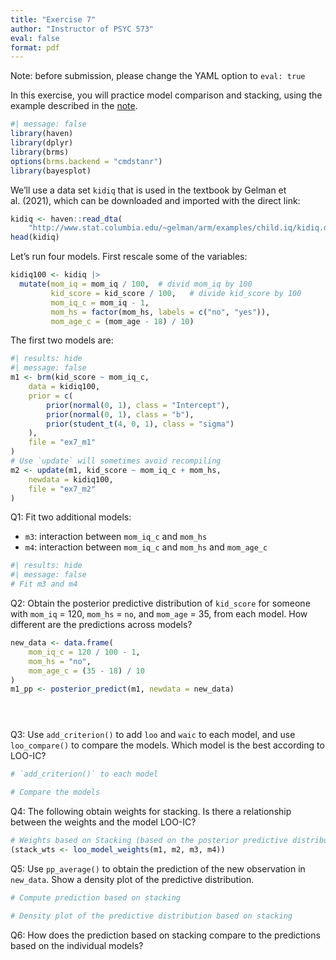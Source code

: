 ```yaml
---
title: "Exercise 7"
author: "Instructor of PSYC 573"
eval: false
format: pdf
---
```


Note: before submission, please change the YAML option to `eval: true`

In this exercise, you will practice model comparison and stacking, using the example described in the [note](docs/07b-stacking-and-regularization.html).

```r
#| message: false
library(haven)
library(dplyr)
library(brms)
options(brms.backend = "cmdstanr")
library(bayesplot)
```

We'll use a data set `kidiq` that is used in the textbook by Gelman et al. (2021), which can be downloaded and imported with the direct link:

```r
kidiq <- haven::read_dta(
    "http://www.stat.columbia.edu/~gelman/arm/examples/child.iq/kidiq.dta")
head(kidiq)
```

Let's run four models. First rescale some of the variables:

```r
kidiq100 <- kidiq |>
  mutate(mom_iq = mom_iq / 100,  # divid mom_iq by 100
         kid_score = kid_score / 100,   # divide kid_score by 100
         mom_iq_c = mom_iq - 1,
         mom_hs = factor(mom_hs, labels = c("no", "yes")),
         mom_age_c = (mom_age - 18) / 10)
```

The first two models are:

```r
#| results: hide
#| message: false
m1 <- brm(kid_score ~ mom_iq_c,
    data = kidiq100,
    prior = c(
        prior(normal(0, 1), class = "Intercept"),
        prior(normal(0, 1), class = "b"),
        prior(student_t(4, 0, 1), class = "sigma")
    ),
    file = "ex7_m1"
)
# Use `update` will sometimes avoid recompiling
m2 <- update(m1, kid_score ~ mom_iq_c + mom_hs,
    newdata = kidiq100,
    file = "ex7_m2"
)
```

Q1: Fit two additional models:

- `m3`: interaction between `mom_iq_c` and `mom_hs`
- `m4`: interaction between `mom_iq_c` and `mom_hs` and `mom_age_c`

```r
#| results: hide
#| message: false
# Fit m3 and m4
```

Q2: Obtain the posterior predictive distribution of `kid_score` for someone with `mom_iq` = 120, `mom_hs` = `no`, and `mom_age` = 35, from each model. How different are the predictions across models?

```r
new_data <- data.frame(
    mom_iq_c = 120 / 100 - 1,
    mom_hs = "no",
    mom_age_c = (35 - 18) / 10
)
m1_pp <- posterior_predict(m1, newdata = new_data)





```

Q3: Use `add_criterion()` to add `loo` and `waic` to each model, and use `loo_compare()` to compare the models. Which model is the best according to LOO-IC?

```r
# `add_criterion()` to each model

# Compare the models

```

Q4: The following obtain weights for stacking. Is there a relationship between the weights and the model LOO-IC?

```r
# Weights based on Stacking (based on the posterior predictive distribution)
(stack_wts <- loo_model_weights(m1, m2, m3, m4))
```

Q5: Use `pp_average()` to obtain the prediction of the new observation in `new_data`. Show a density plot of the predictive distribution.

```r
# Compute prediction based on stacking

# Density plot of the predictive distribution based on stacking

```

Q6: How does the prediction based on stacking compare to the predictions based on the individual models?